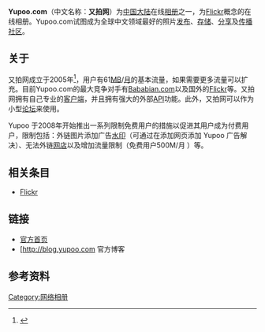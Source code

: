 {{refimprove|time=2013-03-12}}
{{Infobox website
| name = 又拍网
| native_name = Yupoo
| native_name_lang = en
| screenshot = Yupoo.JPG
| screenshot_size = 250px
| url = {{URL|http://www.yupoo.com/}}
| commercial = 是
| type = [[Web_2.0|Web 2.0]]
| language = [[中文|中文]]
| reg = 需要
| owner = 刘平阳
| author = 刘平阳
| launch_date = {{Start date and age|2005}}
| current_status = 开放
}}'''Yupoo.com'''（中文名称：'''又拍网'''）为[[中国大陆|中国大陆]]在线[[相册|相册]]之一，为[[Flickr|Flickr]]概念的在线相册。Yupoo.com试图成为全球中文领域最好的照片[[发布|发布]]、[[存储|存储]]、[[分享|分享]]及[[传播|传播]][[社区|社区]]。

== 关于 ==
又拍网成立于2005年<ref>{{cite news | url = http://tech.qq.com/a/20111128/000072.htm | title = 又拍网：“老”网站的第二春 | publisher = 腾讯 | date = 2011-11-28 | accessdate = 2013-03-12 | archive-date = 2011-12-02 | archive-url = https://web.archive.org/web/20111202091220/http://tech.qq.com/a/20111128/000072.htm | dead-url = no }}</ref>，用户有61[[MB|MB]]/[[月|月]]的基本流量，如果需要更多流量可以扩充。目前Yupoo.com的最大竞争对手有[[Bababian.com|Bababian.com]]以及国外的[[Flickr|Flickr]]等。又拍网拥有自己专业的[[客户端|客户端]]，并且拥有强大的外部[[API|API]]功能。此外，又拍网可以作为小型[[论坛|论坛]]来使用。

Yupoo 于2008年开始推出一系列限制免费用户的措施以促进其用户成为付费用户，限制包括：外链图片添加广告[[水印|水印]]（可通过在添加网页添加 Yupoo 广告解决）、无法外链[[网店|网店]]以及增加流量限制（免费用户500M/月 ）等。

== 相关条目 ==
* [[Flickr|Flickr]]

== 链接 ==
* [http://yupoo.com 官方首页]{{Wayback|url=http://yupoo.com/ |date=20181113231517 }}
* [http://blog.yupoo.com{{Wayback|url=http://blog.yupoo.com/ |date=20200225203250 }} 官方博客

== 参考资料 ==
{{reflist}}

[[Category:网络相册|Category:网络相册]]